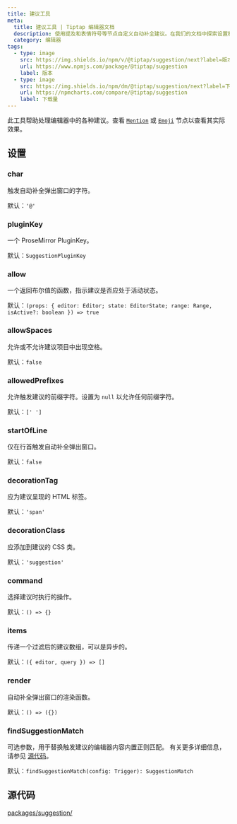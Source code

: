 ```yaml
---
title: 建议工具
meta:
  title: 建议工具 | Tiptap 编辑器文档
  description: 使用提及和表情符号等节点自定义自动补全建议。在我们的文档中探索设置和配置。
  category: 编辑器
tags:
  - type: image
    src: https://img.shields.io/npm/v/@tiptap/suggestion/next?label=版本
    url: https://www.npmjs.com/package/@tiptap/suggestion
    label: 版本
  - type: image
    src: https://img.shields.io/npm/dm/@tiptap/suggestion/next?label=下载量
    url: https://npmcharts.com/compare/@tiptap/suggestion
    label: 下载量
---
```


此工具帮助处理编辑器中的各种建议。查看 [`Mention`](/editor/extensions/nodes/mention) 或 [`Emoji`](/editor/extensions/nodes/emoji) 节点以查看其实际效果。

## 设置

### char

触发自动补全弹出窗口的字符。

默认：`'@'`

### pluginKey

一个 ProseMirror PluginKey。

默认：`SuggestionPluginKey`

### allow

一个返回布尔值的函数，指示建议是否应处于活动状态。

默认：`(props: { editor: Editor; state: EditorState; range: Range, isActive?: boolean }) => true`

### allowSpaces

允许或不允许建议项目中出现空格。

默认：`false`

### allowedPrefixes

允许触发建议的前缀字符。设置为 `null` 以允许任何前缀字符。

默认：`[' ']`

### startOfLine

仅在行首触发自动补全弹出窗口。

默认：`false`

### decorationTag

应为建议呈现的 HTML 标签。

默认：`'span'`

### decorationClass

应添加到建议的 CSS 类。

默认：`'suggestion'`

### command

选择建议时执行的操作。

默认：`() => {}`

### items

传递一个过滤后的建议数组，可以是异步的。

默认：`({ editor, query }) => []`

### render

自动补全弹出窗口的渲染函数。

默认：`() => ({})`

### findSuggestionMatch

可选参数，用于替换触发建议的编辑器内容内置正则匹配。
有关更多详细信息，请参见 [源代码](https://github.com/ueberdosis/tiptap/blob/main/packages/suggestion/src/findSuggestionMatch.ts#L18)。

默认：`findSuggestionMatch(config: Trigger): SuggestionMatch`

## 源代码

[packages/suggestion/](https://github.com/ueberdosis/tiptap/blob/main/packages/suggestion/)
